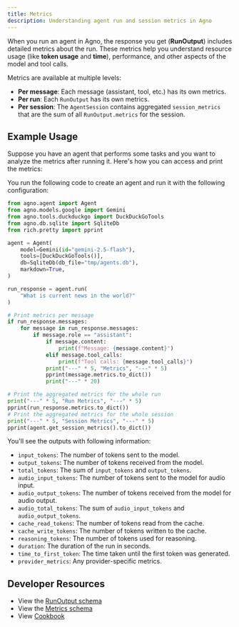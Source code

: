 ```yaml
---
title: Metrics
description: Understanding agent run and session metrics in Agno
---
```


When you run an agent in Agno, the response you get (**RunOutput**) includes detailed metrics about the run. These metrics help you understand resource usage (like **token usage** and **time**), performance, and other aspects of the model and tool calls.

Metrics are available at multiple levels:
- **Per message**: Each message (assistant, tool, etc.) has its own metrics.
- **Per run**: Each `RunOutput` has its own metrics.
- **Per session**: The `AgentSession` contains aggregated `session_metrics` that are the sum of all `RunOutput.metrics` for the session.


## Example Usage
Suppose you have an agent that performs some tasks and you want to analyze the metrics after running it. Here's how you can access and print the metrics:

You run the following code to create an agent and run it with the following configuration:
```python
from agno.agent import Agent
from agno.models.google import Gemini
from agno.tools.duckduckgo import DuckDuckGoTools
from agno.db.sqlite import SqliteDb
from rich.pretty import pprint

agent = Agent(
    model=Gemini(id="gemini-2.5-flash"),
    tools=[DuckDuckGoTools()],
    db=SqliteDb(db_file="tmp/agents.db"),
    markdown=True,
)

run_response = agent.run(
    "What is current news in the world?"
)

# Print metrics per message
if run_response.messages:
    for message in run_response.messages:
        if message.role == "assistant":
            if message.content:
                print(f"Message: {message.content}")
            elif message.tool_calls:
                print(f"Tool calls: {message.tool_calls}")
            print("---" * 5, "Metrics", "---" * 5)
            pprint(message.metrics.to_dict())
            print("---" * 20)

# Print the aggregated metrics for the whole run
print("---" * 5, "Run Metrics", "---" * 5)
pprint(run_response.metrics.to_dict())
# Print the aggregated metrics for the whole session
print("---" * 5, "Session Metrics", "---" * 5)
pprint(agent.get_session_metrics().to_dict())
```

You'll see the outputs with following information:

- `input_tokens`: The number of tokens sent to the model.
- `output_tokens`: The number of tokens received from the model.
- `total_tokens`: The sum of `input_tokens` and `output_tokens`.
- `audio_input_tokens`: The number of tokens sent to the model for audio input.
- `audio_output_tokens`: The number of tokens received from the model for audio output.
- `audio_total_tokens`: The sum of `audio_input_tokens` and `audio_output_tokens`.
- `cache_read_tokens`: The number of tokens read from the cache.
- `cache_write_tokens`: The number of tokens written to the cache.
- `reasoning_tokens`: The number of tokens used for reasoning.
- `duration`: The duration of the run in seconds.
- `time_to_first_token`: The time taken until the first token was generated.
- `provider_metrics`: Any provider-specific metrics.


## Developer Resources

- View the [RunOutput schema](/reference/agents/run-response)
- View the [Metrics schema](/reference/agents/metrics)
- View [Cookbook](https://github.com/agno-agi/agno/tree/main/cookbook/agents/other/agent_metrics.py)
